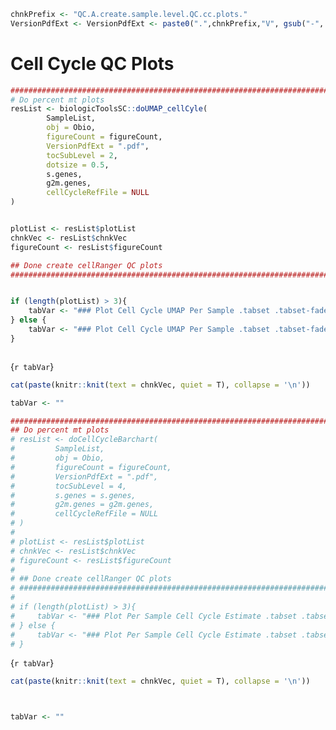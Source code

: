 <!-- Set PArameters Module -->
<!-- Set the chnkPrefix to make all chunks unique in the overall folder -->
```r
chnkPrefix <- "QC.A.create.sample.level.QC.cc.plots."
VersionPdfExt <- VersionPdfExt <- paste0(".",chnkPrefix,"V", gsub("-", "", Sys.Date()), ".pdf")

```


# Cell Cycle QC Plots
```r
##############################################################################
# Do percent mt plots                                                       ##
resList <- biologicToolsSC::doUMAP_cellCyle(
        SampleList,
        obj = Obio,
        figureCount = figureCount,
        VersionPdfExt = ".pdf",
        tocSubLevel = 2,
        dotsize = 0.5,
        s.genes,
        g2m.genes,
        cellCycleRefFile = NULL
)


plotList <- resList$plotList
chnkVec <- resList$chnkVec
figureCount <- resList$figureCount

## Done create cellRanger QC plots                                           ##
###############################################################################


if (length(plotList) > 3){
    tabVar <- "### Plot Cell Cycle UMAP Per Sample .tabset .tabset-fade .tabset-dropdown"
} else {
    tabVar <- "### Plot Cell Cycle UMAP Per Sample .tabset .tabset-fade .tabset-pills"
}



```


{`r tabVar`}
```r

cat(paste(knitr::knit(text = chnkVec, quiet = T), collapse = '\n'))

tabVar <- ""
```


```r
###############################################################################
## Do percent mt plots                                                       ##
# resList <- doCellCycleBarchart(
#         SampleList,
#         obj = Obio,
#         figureCount = figureCount,
#         VersionPdfExt = ".pdf",
#         tocSubLevel = 4,
#         s.genes = s.genes,
#         g2m.genes = g2m.genes,
#         cellCycleRefFile = NULL
# )
# 
# plotList <- resList$plotList
# chnkVec <- resList$chnkVec
# figureCount <- resList$figureCount
# 
# ## Done create cellRanger QC plots                                           ##
# ###############################################################################
# 
# if (length(plotList) > 3){
#     tabVar <- "### Plot Per Sample Cell Cycle Estimate .tabset .tabset-fade .tabset-dropdown"
# } else {
#     tabVar <- "### Plot Per Sample Cell Cycle Estimate .tabset .tabset-fade .tabset-pills"
# }


```


 {`r tabVar`}
```r

cat(paste(knitr::knit(text = chnkVec, quiet = T), collapse = '\n'))



tabVar <- ""

```




